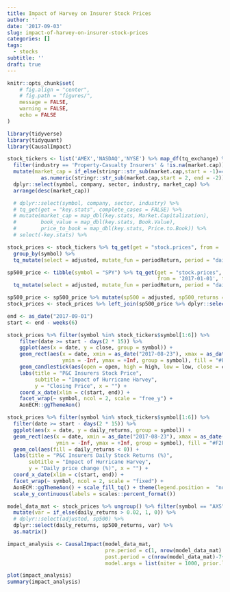 ```yaml
---
title: Impact of Harvey on Insurer Stock Prices
author: ''
date: '2017-09-03'
slug: impact-of-harvey-on-insurer-stock-prices
categories: []
tags:
  - stocks
subtitle: ''
draft: true
---
```


```r

knitr::opts_chunk$set(
	# fig.align = "center",
	# fig.path = "figures/",
	message = FALSE,
	warning = FALSE,
	echo = FALSE 
)

library(tidyverse)
library(tidyquant)
library(CausalImpact)

```

```r

stock_tickers <- list('AMEX','NASDAQ','NYSE') %>% map_df(tq_exchange) %>% 
  filter(industry == 'Property-Casualty Insurers' & !is.na(market.cap)) %>%
  mutate(market_cap = if_else(stringr::str_sub(market.cap,start = -1)=="M",1e6,1e9) *
           as.numeric(stringr::str_sub(market.cap,start = 2, end = -2))) %>%
  dplyr::select(symbol, company, sector, industry, market_cap) %>%
  arrange(desc(market_cap))

  # dplyr::select(symbol, company, sector, industry) %>% 
  # tq_get(get = "key.stats", complete_cases = FALSE) %>% 
  # mutate(market_cap = map_dbl(key.stats, Market.Capitalization), 
  #        book_value = map_dbl(key.stats, Book.Value),
  #        price_to_book = map_dbl(key.stats, Price.to.Book)) %>%
  # select(-key.stats) %>%

stock_prices <- stock_tickers %>% tq_get(get = "stock.prices", from = '2017-01-01', to = '2017-09-01') %>%
  group_by(symbol) %>%
  tq_mutate(select = adjusted, mutate_fun = periodReturn, period = "daily", type = "log", col_rename = "daily_returns")

sp500_price <- tibble(symbol = "SPY") %>% tq_get(get = "stock.prices", 
                                                 from = '2017-01-01', to = '2017-09-01') %>%
  tq_mutate(select = adjusted, mutate_fun = periodReturn, period = "daily", type = "log", col_rename = "daily_returns")

sp500_price <- sp500_price %>% mutate(sp500 = adjusted, sp500_returns = daily_returns)
stock_prices <- stock_prices %>% left_join(sp500_price %>% dplyr::select(date, sp500, sp500_returns), by = "date")

```


```r

end <- as_date("2017-09-01")
start <- end - weeks(6)

stock_prices %>% filter(symbol %in% stock_tickers$symbol[1:6]) %>%
    filter(date >= start - days(2 * 15)) %>%
    ggplot(aes(x = date, y = close, group = symbol)) +
    geom_rect(aes(x = date, xmin = as_date("2017-08-23"), xmax = as_date("2017-09-01"), 
                  ymin = -Inf, ymax = +Inf, group = symbol), fill = "#F2F2F2") +
    geom_candlestick(aes(open = open, high = high, low = low, close = close)) +
    labs(title = "P&C Insurers Stock Price", 
         subtitle = "Impact of Hurricane Harvey",
         y = "Closing Price", x = "") + 
    coord_x_date(xlim = c(start, end)) +
    facet_wrap(~ symbol, ncol = 2, scale = "free_y") + 
    AonECM::ggThemeAon()

```

```r

stock_prices %>% filter(symbol %in% stock_tickers$symbol[1:6]) %>%
  filter(date >= start - days(2 * 15)) %>%
  ggplot(aes(x = date, y = daily_returns, group = symbol)) +
  geom_rect(aes(x = date, xmin = as_date("2017-08-23"), xmax = as_date("2017-09-01"), 
                ymin = -Inf, ymax = +Inf, group = symbol), fill = "#F2F2F2") +
  geom_col(aes(fill = daily_returns < 0)) +
  labs(title = "P&C Insurers Daily Stock Returns (%)", 
       subtitle = "Impact of Hurricane Harvey",
       y = "Daily price change (%)", x = "") + 
  coord_x_date(xlim = c(start, end)) +
  facet_wrap(~ symbol, ncol = 2, scale = "fixed") + 
  AonECM::ggThemeAon() + scale_fill_tq() + theme(legend.position =  "none") +
  scale_y_continuous(labels = scales::percent_format())


```


```r

model_data_mat <- stock_prices %>% ungroup() %>% filter(symbol == "AXS") %>% 
  mutate(var = if_else(daily_returns > 0.02, 1, 0)) %>%
  # dplyr::select(adjusted, sp500) %>%
  dplyr::select(daily_returns, sp500_returns, var) %>%
  as.matrix()

impact_analysis <- CausalImpact(model_data_mat,
                                pre.period = c(1, nrow(model_data_mat) - 7),
                                post.period = c(nrow(model_data_mat)-7+1, nrow(model_data_mat)),
                                model.args = list(niter = 1000, prior.level.sd = 0.1))

plot(impact_analysis)
summary(impact_analysis)

```



